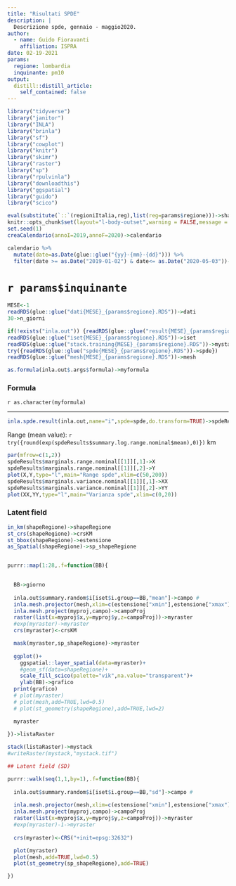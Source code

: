 ```yaml
---
title: "Risultati SPDE"
description: |
  Descrizione spde, gennaio - maggio2020.
author:
  - name: Guido Fioravanti
    affiliation: ISPRA
date: 02-19-2021
params:
  regione: lombardia
  inquinante: pm10
output:
  distill::distill_article:
    self_contained: false
---
```


```r
library("tidyverse")
library("janitor")
library("INLA")
library("brinla")
library("sf")
library("cowplot")
library("knitr")
library("skimr")
library("raster")
library("sp")
library("rpulvinla")
library("downloadthis")
library("ggspatial")
library("guido")
library("scico")

eval(substitute(`::`(regioniItalia,reg),list(reg=params$regione)))->shapeRegione
knitr::opts_chunk$set(layout="l-body-outset",warning = FALSE,message = FALSE,echo=FALSE,fig.height=4,include = FALSE,eval = TRUE)
set.seed(1)
creaCalendario(annoI=2019,annoF=2020)->calendario

calendario %>%
  mutate(date=as.Date(glue::glue("{yy}-{mm}-{dd}"))) %>%
  filter(date >= as.Date("2019-01-02") & date<= as.Date("2020-05-03"))->calendario

```

# `r params$inquinante`  


```r
MESE<-1
readRDS(glue::glue("dati{MESE}_{params$regione}.RDS"))->dati
30->n_giorni

if(!exists("inla.out")) {readRDS(glue::glue("result{MESE}_{params$regione}.RDS"))->inla.out}
readRDS(glue::glue("iset{MESE}_{params$regione}.RDS"))->iset
readRDS(glue::glue("stack.training{MESE}_{params$regione}.RDS"))->mystack
try({readRDS(glue::glue("spde{MESE}_{params$regione}.RDS"))->spde})
readRDS(glue::glue("mesh{MESE}_{params$regione}.RDS"))->mesh
```


```r
as.formula(inla.out$.args$formula)->myformula
```

### Formula

`r as.character(myformula)`

---


```r
inla.spde.result(inla.out,name="i",spde=spde,do.transform=TRUE)->spdeResults
```

Range (mean value): `r try({round(exp(spdeResults$summary.log.range.nominal$mean),0)})` km

```r
par(mfrow=c(1,2))
spdeResults$marginals.range.nominal[[1]][,1]->X
spdeResults$marginals.range.nominal[[1]][,2]->Y  
plot(X,Y,type="l",main="Range spde",xlim=c(50,200))
spdeResults$marginals.variance.nominal[[1]][,1]->XX
spdeResults$marginals.variance.nominal[[1]][,2]->YY
plot(XX,YY,type="l",main="Varianza spde",xlim=c(0,20))
```

### Latent field

```r
in_km(shapeRegione)->shapeRegione
st_crs(shapeRegione)->crsKM
st_bbox(shapeRegione)->estensione
as_Spatial(shapeRegione)->sp_shapeRegione


purrr::map(1:28,.f=function(BB){
  

  BB->giorno
      
  inla.out$summary.random$i[iset$i.group==BB,"mean"]->campo #
  inla.mesh.projector(mesh,xlim=c(estensione["xmin"],estensione["xmax"]),ylim=c(estensione["ymin"],estensione["ymax"]),dims = c(250,250))->myproj
  inla.mesh.project(myproj,campo)->campoProj
  raster(list(x=myproj$x,y=myproj$y,z=campoProj))->myraster
  #exp(myraster)->myraster
  crs(myraster)<-crsKM

  mask(myraster,sp_shapeRegione)->myraster
  
  ggplot()+
    ggspatial::layer_spatial(data=myraster)+
    #geom_sf(data=shapeRegione)+
    scale_fill_scico(palette="vik",na.value="transparent")+
    ylab(BB)->grafico
  print(grafico)
  # plot(myraster)
  # plot(mesh,add=TRUE,lwd=0.5)
  # plot(st_geometry(shapeRegione),add=TRUE,lwd=2)

  myraster
  
})->listaRaster

stack(listaRaster)->mystack
#writeRaster(mystack,"mystack.tif")
```


```r
## Latent field (SD)

purrr::walk(seq(1,1,by=1),.f=function(BB){
  
  inla.out$summary.random$i[iset$i.group==BB,"sd"]->campo #
  
  inla.mesh.projector(mesh,xlim=c(estensione["xmin"],estensione["xmax"]),ylim=c(estensione["ymin"],estensione["ymax"]),dims = c(250,250))->myproj
  inla.mesh.project(myproj,campo)->campoProj
  raster(list(x=myproj$x,y=myproj$y,z=campoProj))->myraster
  #exp(myraster)-1->myraster
  
  crs(myraster)<-CRS("+init=epsg:32632")

  plot(myraster) 
  plot(mesh,add=TRUE,lwd=0.5)
  plot(st_geometry(sp_shapeRegione),add=TRUE)

})
```

